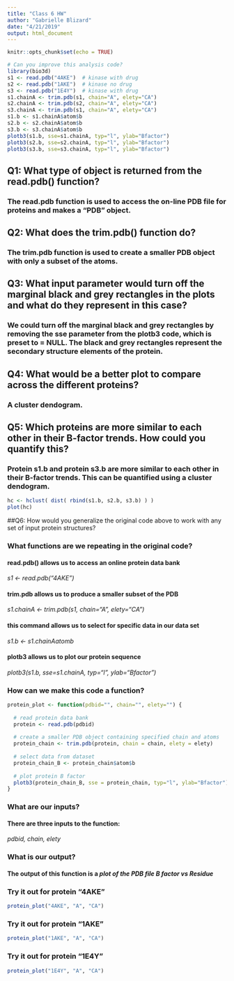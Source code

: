 ```yaml
---
title: "Class 6 HW"
author: "Gabrielle Blizard"
date: "4/21/2019"
output: html_document
---
```


```r
knitr::opts_chunk$set(echo = TRUE)
```

```r
# Can you improve this analysis code?
library(bio3d)
s1 <- read.pdb("4AKE")  # kinase with drug
s2 <- read.pdb("1AKE")  # kinase no drug
s3 <- read.pdb("1E4Y")  # kinase with drug
s1.chainA <- trim.pdb(s1, chain="A", elety="CA")
s2.chainA <- trim.pdb(s2, chain="A", elety="CA")
s3.chainA <- trim.pdb(s1, chain="A", elety="CA")
s1.b <- s1.chainA$atom$b
s2.b <- s2.chainA$atom$b
s3.b <- s3.chainA$atom$b
plotb3(s1.b, sse=s1.chainA, typ="l", ylab="Bfactor")
plotb3(s2.b, sse=s2.chainA, typ="l", ylab="Bfactor")
plotb3(s3.b, sse=s3.chainA, typ="l", ylab="Bfactor")
```

## Q1: What type of object is returned from the read.pdb() function?

### The read.pdb function is used to access the on-line PDB file for proteins and makes a "PDB" object.

## Q2: What does the trim.pdb() function do?

### The trim.pdb function is used to create a smaller PDB object with only a subset of the atoms.

## Q3: What input parameter would turn off the marginal black and grey rectangles in the plots and what do they represent in this case?

### We could turn off the marginal black and grey rectangles by removing the sse parameter from the plotb3 code, which is preset to = NULL. The black and grey rectangles represent the secondary structure elements of the protein.

## Q4: What would be a better plot to compare across the different proteins?

### A cluster dendogram.

## Q5: Which proteins are more similar to each other in their B-factor trends. How could you quantify this?

### Protein s1.b and protein s3.b are more similar to each other in their B-factor trends. This can be quantified using a cluster dendogram.
```r
hc <- hclust( dist( rbind(s1.b, s2.b, s3.b) ) )
plot(hc)
```

##Q6: How would you generalize the original code above to work with any set of input protein structures?

### What functions are we repeating in the original code?

#### read.pdb() allows us to access an online protein data bank
*s1 <- read.pdb("4AKE")*

#### trim.pdb allows us to produce a smaller subset of the PDB
*s1.chainA <- trim.pdb(s1, chain="A", elety="CA")*

#### this command allows us to select for specific data in our data set
*s1.b <- s1.chainA$atom$b*

#### plotb3 allows us to plot our protein sequence
*plotb3(s1.b, sse=s1.chainA, typ="l", ylab="Bfactor")*

### How can we make this code a function?

```r
protein_plot <- function(pdbid="", chain="", elety="") {
  
  # read protein data bank
  protein <- read.pdb(pdbid)
  
  # create a smaller PDB object containing specified chain and atoms
  protein_chain <- trim.pdb(protein, chain = chain, elety = elety)
  
  # select data from dataset
  protein_chain_B <- protein_chain$atom$b
  
  # plot protein B factor
  plotb3(protein_chain_B, sse = protein_chain, typ="l", ylab="Bfactor")
}
```

### What are our inputs?
#### There are three inputs to the function:
  *pdbid,*
  *chain,*
  *elety*
  
### What is our output?
#### The output of this function is a *plot of the PDB file B factor vs Residue*

### Try it out for protein "4AKE"

```r
protein_plot("4AKE", "A", "CA")
```

### Try it out for protein "1AKE"

```r
protein_plot("1AKE", "A", "CA")
```

### Try it out for protein "1E4Y"

```r
protein_plot("1E4Y", "A", "CA")
```






